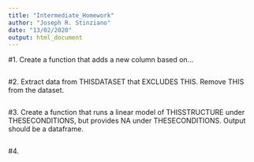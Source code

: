 ```yaml
---
title: "Intermediate_Homework"
author: "Joseph R. Stinziano"
date: "13/02/2020"
output: html_document
---
```


#1. Create a function that adds a new column based on...
```r

```

#2. Extract data from THISDATASET that EXCLUDES THIS.
Remove THIS from the dataset.
```r

```

#3. Create a function that runs a linear model of THISSTRUCTURE
under THESECONDITIONS, but provides NA under THESECONDITIONS.
Output should be a dataframe.
```r

```

#4. 